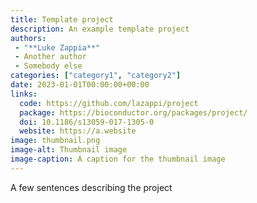 ```yaml
---
title: Template project
description: An example template project
authors:
 - "**Luke Zappia**"
 - Another author
 - Somebody else
categories: ["category1", "category2"]
date: 2023-01-01T00:00:00+00:00
links:
  code: https://github.com/lazappi/project
  package: https://bioconductor.org/packages/project/
  doi: 10.1186/s13059-017-1305-0
  website: https://a.website
image: thumbnail.png
image-alt: Thumbnail image
image-caption: A caption for the thumbnail image
---
```


A few sentences describing the project

